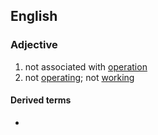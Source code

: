 ==English==

===Adjective===
{{en-adj|-}}

# not associated with [[operation]]
# not [[operating]]; not [[work]]ing

====Derived terms====
* {{l|en|nonoperationally}}